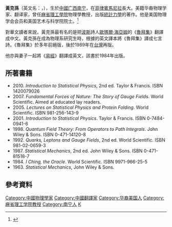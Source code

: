 {{expand|time=2016-03-14T07:35:50+00:00}}
{{expert|time=2016-03-14T07:35:50+00:00}}

'''黃克孫'''（英文名：{{lang|en|Kerson Huang}}，{{bd|1928年|3月15日|2016年|9月1日|H黄}}），生於[[中國|中國]][[广西|广西]][[南宁|南宁]]，在[[菲律賓|菲律賓]][[馬尼拉|馬尼拉]]長大。美籍华裔物理学家、翻译家，曾任[[麻省理工學院|麻省理工學院]]物理學教授，出版[[統計力學|統計力學]]的著作。他是美国物理学会会员和美国艺术与科学院院士。<ref>{{Cite web|url=http://news.mit.edu/2016/professor-emeritus-kerson-huang-dies-0909|title=Kerson Huang, professor emeritus of physics, dies at 88|accessdate=2016-09-10|archive-date=2016-09-10|archive-url=https://web.archive.org/web/20160910131452/http://news.mit.edu/2016/professor-emeritus-kerson-huang-dies-0909|dead-url=no}}</ref>

對華文讀者來說，黃克孫最有名的是把[[波斯|波斯]]詩人[[歐瑪爾·海亞姆|歐瑪爾·海亞姆]]的《[[魯拜集|魯拜集]]》翻譯成中文。黃克孫在成為物理系研究生時，根據{{link-en|愛德華·菲茲傑拉德|Edward FitzGerald (poet)}}的英文譯本將《魯拜集》譯成七言詩。《魯拜集》於多年前絕版，後於1989年在[[台灣|台灣]]再版。

他亦與妻子一起將《[[易經|易經]]》翻譯成英文，該書於1984年出版。

==所著書籍==
* 2010. ''Introduction to Statistical Physics'', 2nd ed. Taylor & Francis. ISBN 1420079026
* 2007. ''Fundamental Forces of Nature: The Story of Gauge Fields''. World Scientific. Aimed at educated lay readers.
* 2005. ''Lectures on Statistical Physics and Protein Folding''. World Scientific. ISBN 981-256-143-9
* 2001. ''Introduction to Statistical Physics''. Taylor & Francis. ISBN 0-7484-0941-6
* 1998. ''Quantum Field Theory: From Operators to Path Integrals''. John Wiley & Sons. ISBN 0-471-14120-8
* 1992. ''Quarks, Leptons and Gauge Fields'', 2nd ed. World Scientific. ISBN 981-02-0659-3
* 1987. ''Statistical Mechanics'', 2nd ed. John Wiley & Sons. ISBN 0-471-81518-7
* 1984. ''I Ching, the Oracle''. World Scientific. ISBN 9971-966-25-5
* 1963. ''Statistical Mechanics'', John Wiley & Sons.

==參考資料==
{{reflist}}
{{DEFAULTSORT:Huang, Kerson}}
{{Authority control}}
[[Category:中國物理學家|Category:中國物理學家]]
[[Category:中國翻譯家|Category:中國翻譯家]]
[[Category:华裔美国人|Category:华裔美国人]]
[[Category:麻省理工学院教授|Category:麻省理工学院教授]]
[[Category:南宁人|Category:南宁人]]
[[Category:黃姓|K]]
{{US-scientist-stub}}